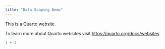 ```yaml
---
title: "Data Scoping Demo"
---
```


This is a Quarto website.

To learn more about Quarto websites visit <https://quarto.org/docs/websites>.

```r
1 + 1
```
